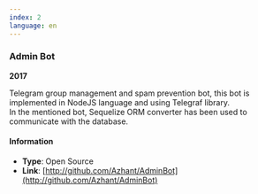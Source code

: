 ```yaml
---
index: 2
language: en
---
```


### Admin Bot

**2017**

Telegram group management and spam prevention bot, this bot is implemented in NodeJS language and using Telegraf library.  
In the mentioned bot, Sequelize ORM converter has been used to communicate with the database.

#### Information

-   **Type**: Open Source
-   **Link**: [http://github.com/Azhant/AdminBot](http://github.com/Azhant/AdminBot)
